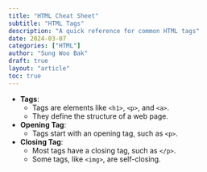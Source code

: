```yaml
---
title: "HTML Cheat Sheet"
subtitle: "HTML Tags"
description: "A quick reference for common HTML tags"
date: 2024-03-07
categories: ["HTML"]
author: "Sung Woo Bak"
draft: true
layout: "article"
toc: true
---
```


- **Tags**: 
    - Tags are elements like `<h1>`, `<p>`, and `<a>`.
    - They define the structure of a web page.
- **Opening Tag**: 
    - Tags start with an opening tag, such as `<p>`.
- **Closing Tag**: 
    - Most tags have a closing tag, such as `</p>`.
    - Some tags, like `<img>`, are self-closing.